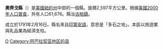 {{Otheruses|奧齊戈縣|subject=美國紐約州的一個縣|other=同名的縣}}
{{unreferenced|time=2018-06-03T08:01:05+00:00}}
{{noteTA
|G1=USState
|1=zh-hans:县;zh-hk:縣;zh-tw:郡;
}}
{{Infobox U.S. County |
 county  = 奧齊戈縣|
 state = 紐約州 |
 en county  = Otsego County|
 en state = New York |
 seal =  |
 map = Map of New York highlighting Otsego County.svg |
 map size = 250|
 founded = 1791年2月16日|
 seat = [[古柏鎮_(紐約州)|古柏鎮]] | 
 area = 2,597 [[km²|km²]] (1,003 [[平方英里|mi²]]) |
 area water = 32 km² (12 mi²) |
 area percentage = 1.21% |
 census yr = 2000|
 pop = 61,676 |
 density = 24|
 web = www.otsegocounty.com |
|}}
'''奧齊戈縣'''（{{lang-en|Otsego County}}）是[[美國|美國]][[紐約州|紐約州]]中部的一個縣。面積2,597平方公里。根據[[美國2000年人口普查|美國2000年人口普查]]，共有人口61,676。縣治[[古柏鎮_(紐約州)|古柏鎮]]。

成立於1791年2月16日。縣名來自[[印第安人|印第安語]]，意思是「多石之地」。本區以旅遊業與乳品業為經濟支柱。
{{New York}}
{{NewYork-stub}}

[[Category:紐約州行政區劃|O]]
[[Category:阿巴拉契亚地区的县|Category:阿巴拉契亚地区的县]]